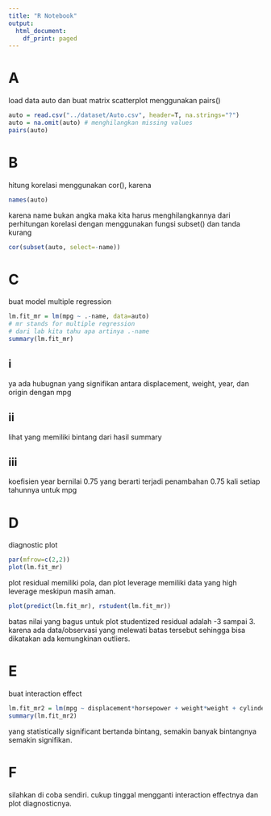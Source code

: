 ```yaml
---
title: "R Notebook"
output:
  html_document:
    df_print: paged
---
```

# A
load data auto dan buat matrix scatterplot menggunakan pairs()
```r
auto = read.csv("../dataset/Auto.csv", header=T, na.strings="?")
auto = na.omit(auto) # menghilangkan missing values
pairs(auto)
```


# B
hitung korelasi menggunakan cor(), karena 
```r
names(auto)
```
karena name bukan angka maka kita harus menghilangkannya dari perhitungan korelasi dengan menggunakan fungsi subset() dan tanda kurang
```r
cor(subset(auto, select=-name))
```
# C
buat model multiple regression
```r
lm.fit_mr = lm(mpg ~ .-name, data=auto)
# mr stands for multiple regression
# dari lab kita tahu apa artinya .-name
summary(lm.fit_mr)
```
## i
ya ada hubugnan yang signifikan antara displacement, weight, year, dan origin dengan mpg

## ii
lihat yang memiliki bintang dari hasil summary

## iii
koefisien year bernilai 0.75 yang berarti terjadi penambahan 0.75 kali setiap tahunnya untuk mpg


# D
diagnostic plot
```r
par(mfrow=c(2,2))
plot(lm.fit_mr)
```

plot residual memiliki pola, dan plot leverage memiliki data yang high leverage meskipun masih aman.
```r
plot(predict(lm.fit_mr), rstudent(lm.fit_mr))
```
batas nilai yang bagus untuk plot studentized residual adalah -3 sampai 3. karena ada data/observasi yang melewati batas tersebut sehingga bisa dikatakan ada kemungkinan outliers.

# E
buat interaction effect

```r
lm.fit_mr2 = lm(mpg ~ displacement*horsepower + weight*weight + cylinders*displacement*weight, data=auto)
summary(lm.fit_mr2)
```

yang statistically significant bertanda bintang, semakin banyak bintangnya semakin signifikan.

# F
silahkan di coba sendiri. cukup tinggal mengganti interaction effectnya dan plot diagnosticnya.




















